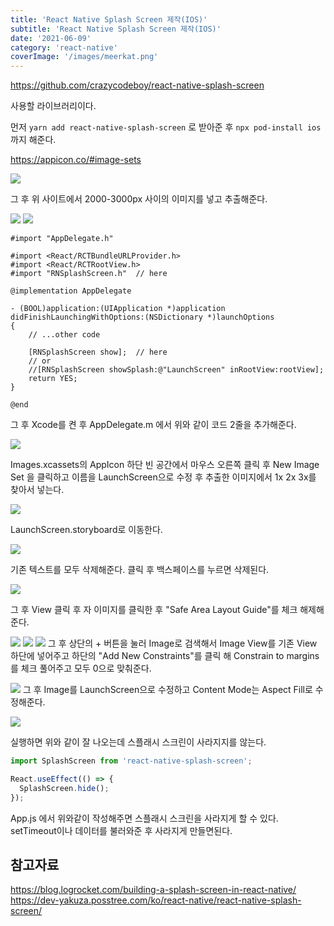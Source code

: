 ```yaml
---
title: 'React Native Splash Screen 제작(IOS)'
subtitle: 'React Native Splash Screen 제작(IOS)'
date: '2021-06-09'
category: 'react-native'
coverImage: '/images/meerkat.png'
---
```


https://github.com/crazycodeboy/react-native-splash-screen

사용할 라이브러리이다.

먼저 `yarn add react-native-splash-screen` 로 받아준 후 `npx pod-install ios` 까지 해준다.

https://appicon.co/#image-sets

![](https://images.velog.io/images/hojin9622/post/28315dab-a670-4dce-93c8-ac76d87e4438/Screen%20Shot%202021-06-09%20at%2010.04.53%20AM.png)

그 후 위 사이트에서 2000-3000px 사이의 이미지를 넣고 추출해준다.

![](https://images.velog.io/images/hojin9622/post/00e7b0fb-3b3b-4c21-b6bb-45a1aa416102/Screen%20Shot%202021-06-09%20at%209.58.25%20AM.png)
![](https://images.velog.io/images/hojin9622/post/e1d38eaa-93ce-49eb-bb1f-f99f1891d118/Screen%20Shot%202021-06-09%20at%2010.00.33%20AM.png)

```
#import "AppDelegate.h"

#import <React/RCTBundleURLProvider.h>
#import <React/RCTRootView.h>
#import "RNSplashScreen.h"  // here

@implementation AppDelegate

- (BOOL)application:(UIApplication *)application didFinishLaunchingWithOptions:(NSDictionary *)launchOptions
{
    // ...other code

    [RNSplashScreen show];  // here
    // or
    //[RNSplashScreen showSplash:@"LaunchScreen" inRootView:rootView];
    return YES;
}

@end
```

그 후 Xcode를 켠 후 AppDelegate.m 에서 위와 같이 코드 2줄을 추가해준다.

![](https://images.velog.io/images/hojin9622/post/4dccf522-0265-432e-9ae9-ace188329647/Screen%20Shot%202021-06-09%20at%2010.07.17%20AM.png)

Images.xcassets의 AppIcon 하단 빈 공간에서 마우스 오른쪽 클릭 후 New Image Set 을 클릭하고 이름을 LaunchScreen으로 수정 후 추출한 이미지에서 1x 2x 3x를 찾아서 넣는다.

![](https://images.velog.io/images/hojin9622/post/18f5c919-76e9-4ed7-95a5-479063e537ee/Screen%20Shot%202021-06-09%20at%2010.09.08%20AM.png)

LaunchScreen.storyboard로 이동한다.

![](https://images.velog.io/images/hojin9622/post/893f1c0c-15be-4e94-8e2d-a704614f1383/Screen%20Shot%202021-06-09%20at%2010.10.00%20AM.png)

기존 텍스트를 모두 삭제해준다. 클릭 후 백스페이스를 누르면 삭제된다.

![](https://images.velog.io/images/hojin9622/post/f04142e4-0831-4ca9-9f3f-c36d7e08b472/Screen%20Shot%202021-06-09%20at%2010.11.46%20AM.png)

그 후 View 클릭 후 자 이미지를 클릭한 후 "Safe Area Layout Guide"를 체크 해제해준다.

![](https://images.velog.io/images/hojin9622/post/e1214359-67e4-474f-a7fc-d16b8c8e3618/Screen%20Shot%202021-06-09%20at%2010.14.08%20AM.png)
![](https://images.velog.io/images/hojin9622/post/10ac5859-9592-4d32-97cf-57bcf9bd30eb/Screen%20Shot%202021-06-09%20at%2010.15.08%20AM.png)
![](https://images.velog.io/images/hojin9622/post/1fa014d6-3c7c-45b4-95d4-efa6b9992ca9/Screen%20Shot%202021-06-09%20at%2010.15.38%20AM.png)
그 후 상단의 + 버튼을 눌러 Image로 검색해서 Image View를 기존 View 하단에 넣어주고 하단의 "Add New Constraints"를 클릭 해 Constrain to margins를 체크 풀어주고 모두 0으로 맞춰준다.

![](https://images.velog.io/images/hojin9622/post/dbd231a0-7a7b-4c8e-b05d-bdf6678ebb89/Screen%20Shot%202021-06-09%20at%2010.19.37%20AM.png)
그 후 Image를 LaunchScreen으로 수정하고 Content Mode는 Aspect Fill로 수정해준다.

![](https://images.velog.io/images/hojin9622/post/f7e69c1e-7c4f-41c6-8f37-4b8f871c1964/Screen%20Shot%202021-06-09%20at%2010.26.36%20AM.png)

실행하면 위와 같이 잘 나오는데 스플래시 스크린이 사라지지를 않는다.

```js
import SplashScreen from 'react-native-splash-screen';

React.useEffect(() => {
  SplashScreen.hide();
});
```

App.js 에서 위와같이 작성해주면 스플래시 스크린을 사라지게 할 수 있다.
setTimeout이나 데이터를 불러와준 후 사라지게 만들면된다.

## 참고자료

https://blog.logrocket.com/building-a-splash-screen-in-react-native/
https://dev-yakuza.posstree.com/ko/react-native/react-native-splash-screen/
